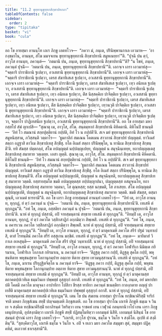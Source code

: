 ```yaml
---
title: "11.2 ขุทฺทานุขุทฺทกสิกฺขาปทกถา"
tableOfContents: false
sidebar:
  order: 2
type: "tipitaka"
basket: "vi"
book: "cula"
---
```



<DynamicBreadcrumb />

<Division number="441" book="cula">

<Paragraph number="2202" book="cula">
อถ โข อายสฺมา อานนฺโท เถเร ภิกฺขู เอตทโวจ—  “ภควา มํ, ภนฺเต, ปรินิพฺพานกาเล เอวมาห—  ‘อากงฺขมาโน, อานนฺท, สํโฆ มมจฺจเยน ขุทฺทานุขุทฺทกานิ สิกฺขาปทานิ สมูหเนยฺยา’”ติ. “ปุจฺฉิ ปน ตฺวํ, อาวุโส อานนฺท, ภควนฺตํ—  ‘กตมานิ ปน, ภนฺเต, ขุทฺทานุขุทฺทกานิ สิกฺขาปทานี’”ติ? “น โขหํ, ภนฺเต, ภควนฺตํ ปุจฺฉิํ—  ‘กตมานิ ปน, ภนฺเต, ขุทฺทานุขุทฺทกานิ สิกฺขาปทานี’”ติ. เอกจฺเจ เถรา เอวมาหํสุ—  “จตฺตาริ ปาราชิกานิ ฐเปตฺวา, อวเสสานิ ขุทฺทานุขุทฺทกานิ สิกฺขาปทานี”ติ. เอกจฺเจ เถรา เอวมาหํสุ—  “จตฺตาริ ปาราชิกานิ ฐเปตฺวา, เตรส สํฆาทิเสเส ฐเปตฺวา, อวเสสานิ ขุทฺทานุขุทฺทกานิ สิกฺขาปทานี”ติ. เอกจฺเจ เถรา เอวมาหํสุ—  “จตฺตาริ ปาราชิกานิ ฐเปตฺวา, เตรส สํฆาทิเสเส ฐเปตฺวา, เทฺว อนิยเต ฐเปตฺวา, อวเสสานิ ขุทฺทานุขุทฺทกานิ สิกฺขาปทานี”ติ. เอกจฺเจ เถรา เอวมาหํสุ—  “จตฺตาริ ปาราชิกานิ ฐเปตฺวา, เตรส สํฆาทิเสเส ฐเปตฺวา, เทฺว อนิยเต ฐเปตฺวา, ติํส นิสฺสคฺคิเย ปาจิตฺติเย ฐเปตฺวา, อวเสสานิ ขุทฺทานุขุทฺทกานิ สิกฺขาปทานี”ติ. เอกจฺเจ เถรา เอวมาหํสุ—  “จตฺตาริ ปาราชิกานิ ฐเปตฺวา, เตรส สํฆาทิเสเส ฐเปตฺวา, เทฺว อนิยเต ฐเปตฺวา, ติํส นิสฺสคฺคิเย ปาจิตฺติเย ฐเปตฺวา, เทฺวนวุติ ปาจิตฺติเย ฐเปตฺวา, อวเสสานิ ขุทฺทานุขุทฺทกานิ สิกฺขาปทานี”ติ. เอกจฺเจ เถรา เอวมาหํสุ—  “จตฺตาริ ปาราชิกานิ ฐเปตฺวา, เตรส สํฆาทิเสเส ฐเปตฺวา, เทฺว อนิยเต ฐเปตฺวา, ติํส นิสฺสคฺคิเย ปาจิตฺติเย ฐเปตฺวา, เทฺวนวุติ ปาจิตฺติเย ฐเปตฺวา, จตฺตาโร ปาฏิเทสนีเย ฐเปตฺวา, อวเสสานิ ขุทฺทานุขุทฺทกานิ สิกฺขาปทานี”ติ.
</Paragraph>

</Division>
<Division number="442" book="cula">

<Paragraph number="2203" book="cula">
อถ โข อายสฺมา มหากสฺสโป สํฆํ ญาเปสิ—
</Paragraph>

<Paragraph number="2204" book="cula">
“สุณาตุ เม, อาวุโส, สํโฆ. สนฺตมฺหากํ สิกฺขาปทานิ คิหิคตานิ. คิหิโนปิ ชานนฺติ—  ‘อิทํ โว สมณานํ สกฺยปุตฺติยานํ กปฺปติ, อิทํ โว น กปฺปตี’ติ. สเจ มยํ ขุทฺทานุขุทฺทกานิ สิกฺขาปทานิ สมูหนิสฺสาม, ภวิสฺสนฺติ วตฺตาโร—  ‘ธูมกาลิกํ สมเณน โคตเมน สาวกานํ สิกฺขาปทํ ปญฺญตฺตํ. ยาวิเมสํ สตฺถา อฏฺฐาสิ ตาวิเม สิกฺขาปเทสุ สิกฺขิํสุ. ยโต อิเมสํ สตฺถา ปรินิพฺพุโต, น ทานิเม สิกฺขาปเทสุ สิกฺขนฺตี’ติ. ยทิ สํฆสฺส ปตฺตกลฺลํ, สํโฆ อปญฺญตฺตํ นปฺปญฺญเปยฺย, ปญฺญตฺตํ น สมุจฺฉินฺเทยฺย, ยถาปญฺญตฺเตสุ สิกฺขาปเทสุ สมาทาย วตฺเตยฺย. เอสา ญตฺติ.
</Paragraph>

<Paragraph number="2205" book="cula">
สุณาตุ เม, อาวุโส, สํโฆ. สนฺตมฺหากํ สิกฺขาปทานิ คิหิคตานิ. คิหิโนปิ ชานนฺติ—  ‘อิทํ โว สมณานํ สกฺยปุตฺติยานํ กปฺปติ, อิทํ โว น กปฺปตี’ติ. สเจ มยํ ขุทฺทานุขุทฺทกานิ สิกฺขาปทานิ สมูหนิสฺสาม, ภวิสฺสนฺติ วตฺตาโร—  ‘ธูมกาลิกํ สมเณน โคตเมน สาวกานํ สิกฺขาปทํ ปญฺญตฺตํ. ยาวิเมสํ สตฺถา อฏฺฐาสิ ตาวิเม สิกฺขาปเทสุ สิกฺขิํสุ. ยโต อิเมสํ สตฺถา ปรินิพฺพุโต, น ทานิเม สิกฺขาปเทสุ สิกฺขนฺตี’ติ. สํโฆ อปญฺญตฺตํ นปฺปญฺญเปติ, ปญฺญตฺตํ น สมุจฺฉินฺทติ, ยถาปญฺญตฺเตสุ สิกฺขาปเทสุ สมาทาย วตฺตติ. ยสฺสายสฺมโต ขมติ อปญฺญตฺตสฺส อปฺปญฺญาปนา, ปญฺญตฺตสฺส อสมุจฺเฉโท, ยถาปญฺญตฺเตสุ สิกฺขาปเทสุ สมาทาย วตฺตนา, โส ตุณฺหสฺส; ยสฺส นกฺขมติ, โส ภาเสยฺย.
</Paragraph>

<Paragraph number="2206" book="cula">
สํโฆ อปญฺญตฺตํ นปฺปญฺญเปติ, ปญฺญตฺตํ น สมุจฺฉินฺทติ, ยถาปญฺญตฺเตสุ สิกฺขาปเทสุ สมาทาย วตฺตติ. ขมติ สํฆสฺส, ตสฺมา ตุณฺหี, เอวเมตํ ธารยามี”ติ.
</Paragraph>

</Division>
<Division number="443" book="cula">

<Paragraph number="2207" book="cula">
อถ โข เถรา ภิกฺขู อายสฺมนฺตํ อานนฺทํ เอตทโวจุํ—  “อิทํ เต, อาวุโส อานนฺท, ทุกฺกฏํ, ยํ ตฺวํ ภควนฺตํ น ปุจฺฉิ—  ‘กตมานิ ปน, ภนฺเต, ขุทฺทานุขุทฺทกานิ สิกฺขาปทานี’ติ. เทเสหิ ตํ ทุกฺกฏนฺ”ติ. “อหํ โข, ภนฺเต, อสฺสติยา ภควนฺตํ น ปุจฺฉิํ—  ‘กตมานิ ปน, ภนฺเต, ขุทฺทานุขุทฺทกานิ สิกฺขาปทานี’ติ. นาหํ ตํ ทุกฺกฏํ ปสฺสามิ, อปิ จายสฺมนฺตานํ สทฺธาย เทเสมิ ตํ ทุกฺกฏนฺ”ติ. “อิทมฺปิ เต, อาวุโส อานนฺท, ทุกฺกฏํ, ยํ ตฺวํ ภควโต วสฺสิกสาฏิกํ อกฺกมิตฺวา สิพฺเพสิ. เทเสหิ ตํ ทุกฺกฏนฺ”ติ. “อหํ โข, ภนฺเต, น อคารเวน ภควโต วสฺสิกสาฏิกํ อกฺกมิตฺวา สิพฺเพสิํ. นาหํ ตํ ทุกฺกฏํ ปสฺสามิ, อปิ จายสฺมนฺตานํ สทฺธาย เทเสมิ ตํ ทุกฺกฏนฺ”ติ. “อิทมฺปิ เต, อาวุโส อานนฺท, ทุกฺกฏํ, ยํ ตฺวํ มาตุคาเมหิ ภควโต สรีรํ ปฐมํ วนฺทาเปสิ, ตาสํ โรทนฺตีนํ ภควโต สรีรํ อสฺสุเกน มกฺขิตํ. เทเสหิ ตํ ทุกฺกฏนฺ”ติ. “อหํ โข, ภนฺเต—  มายิมาสํ วิกาเล อเหสุนฺติ—  มาตุคาเมหิ ภควโต สรีรํ ปฐมํ วนฺทาเปสิํ. นาหํ ตํ ทุกฺกฏํ ปสฺสามิ, อปิ จายสฺมนฺตานํ สทฺธาย เทเสมิ ตํ ทุกฺกฏนฺ”ติ. “อิทมฺปิ เต, อาวุโส อานนฺท, ทุกฺกฏํ, ยํ ตฺวํ ภควตา โอฬาริเก นิมิตฺเต กยิรมาเน, โอฬาริเก โอภาเส กยิรมาเน, น ภควนฺตํ ยาจิ—  ‘ติฏฺฐตุ ภควา กปฺปํ, ติฏฺฐตุ สุคโต กปฺปํ, พหุชนหิตาย พหุชนสุขาย โลกานุกมฺปาย อตฺถาย หิตาย สุขาย เทวมนุสฺสานนฺ’ติ. เทเสหิ ตํ ทุกฺกฏนฺ”ติ. “อหํ โข, ภนฺเต, มาเรน ปริยุฏฺฐิตจิตฺโต น ภควนฺตํ ยาจิํ—  ‘ติฏฺฐตุ ภควา กปฺปํ, ติฏฺฐตุ สุคโต กปฺปํ, พหุชนหิตาย พหุชนสุขาย โลกานุกมฺปาย อตฺถาย หิตาย สุขาย เทวมนุสฺสานนฺ’ติ. นาหํ ตํ ทุกฺกฏํ ปสฺสามิ, อปิ จายสฺมนฺตานํ สทฺธาย เทเสมิ ตํ ทุกฺกฏนฺ”ติ. “อิทมฺปิ เต, อาวุโส อานนฺท, ทุกฺกฏํ ยํ ตฺวํ มาตุคามสฺส ตถาคตปฺปเวทิเต ธมฺมวินเย ปพฺพชฺชํ อุสฺสุกฺกํ อกาสิ. เทเสหิ ตํ ทุกฺกฏนฺ”ติ. “อหํ โข, ภนฺเต, อยํ มหาปชาปติ โคตมี ภควโต มาตุจฺฉา อาปาทิกา โปสิกา ขีรสฺส ทายิกา ภควนฺตํ ชเนตฺติยา กาลงฺกตาย ถญฺญํ ปาเยสีติ มาตุคามสฺส ตถาคตปฺปเวทิเต ธมฺมวินเย ปพฺพชฺชํ อุสฺสุกฺกํ อกาสิํ. นาหํ ตํ ทุกฺกฏํ ปสฺสามิ, อปิ จายสฺมนฺตานํ สทฺธาย เทเสมิ ตํ ทุกฺกฏนฺ”ติ.
</Paragraph>

</Division>
<Division number="444" book="cula">

<Paragraph number="2208" book="cula">
เตน โข ปน สมเยน อายสฺมา ปุราโณ ทกฺขิณาคิริสฺมิํ จาริกํ จรติ มหตา ภิกฺขุสํเฆน สทฺธิํ ปญฺจมตฺเตหิ ภิกฺขุสเตหิ. อถ โข อายสฺมา ปุราโณ เถเรหิ ภิกฺขูหิ ธมฺเม จ วินเย จ สงฺคีเต ทกฺขิณาคิริสฺมิํ ยถาภิรนฺตํ วิหริตฺวา เยน ราชคหํ เยน เวฬุวนํ กลนฺทกนิวาโป เยน เถรา ภิกฺขู เตนุปสงฺกมิ, อุปสงฺกมิตฺวา เถเรหิ ภิกฺขูหิ สทฺธิํ ปฏิสมฺโมทิตฺวา เอกมนฺตํ นิสีทิ. เอกมนฺตํ นิสินฺนํ โข อายสฺมนฺตํ ปุราณํ เถรา ภิกฺขู เอตทโวจุํ—  “เถเรหิ, อาวุโส ปุราณ, ธมฺโม จ วินโย จ สงฺคีโต. อุเปหิ ตํ สงฺคีตินฺ”ติ. “สุสงฺคีตาวุโส, เถเรหิ ธมฺโม จ วินโย จ. อปิ จ ยเถว มยา ภควโต สมฺมุขา สุตํ, สมฺมุขา ปฏิคฺคหิตํ, ตเถวาหํ ธาเรสฺสามี”ติ.
</Paragraph>
</Division>